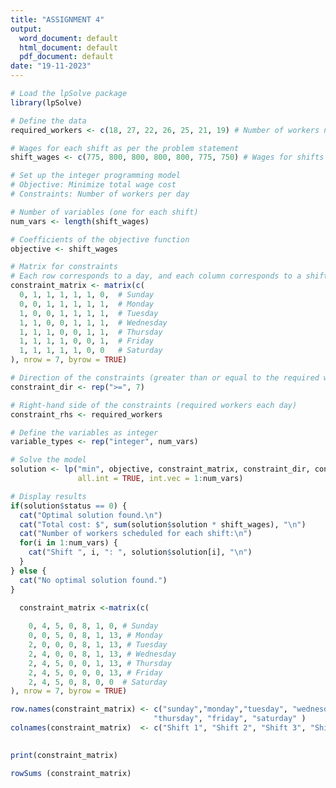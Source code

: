 ---
title: "ASSIGNMENT 4"
output:
  word_document: default
  html_document: default
  pdf_document: default
date: "19-11-2023"
---
```{r}
# Load the lpSolve package
library(lpSolve)

# Define the data
required_workers <- c(18, 27, 22, 26, 25, 21, 19) # Number of workers needed from Sunday to Saturday

# Wages for each shift as per the problem statement
shift_wages <- c(775, 800, 800, 800, 800, 775, 750) # Wages for shifts 1 to 7

# Set up the integer programming model
# Objective: Minimize total wage cost
# Constraints: Number of workers per day

# Number of variables (one for each shift)
num_vars <- length(shift_wages)

# Coefficients of the objective function
objective <- shift_wages

# Matrix for constraints
# Each row corresponds to a day, and each column corresponds to a shift
constraint_matrix <- matrix(c(
  0, 1, 1, 1, 1, 1, 0,  # Sunday
  0, 0, 1, 1, 1, 1, 1,  # Monday
  1, 0, 0, 1, 1, 1, 1,  # Tuesday
  1, 1, 0, 0, 1, 1, 1,  # Wednesday
  1, 1, 1, 0, 0, 1, 1,  # Thursday
  1, 1, 1, 1, 0, 0, 1,  # Friday
  1, 1, 1, 1, 1, 0, 0   # Saturday
), nrow = 7, byrow = TRUE)

# Direction of the constraints (greater than or equal to the required workers)
constraint_dir <- rep(">=", 7)

# Right-hand side of the constraints (required workers each day)
constraint_rhs <- required_workers

# Define the variables as integer
variable_types <- rep("integer", num_vars)

# Solve the model
solution <- lp("min", objective, constraint_matrix, constraint_dir, constraint_rhs, 
               all.int = TRUE, int.vec = 1:num_vars)

# Display results
if(solution$status == 0) {
  cat("Optimal solution found.\n")
  cat("Total cost: $", sum(solution$solution * shift_wages), "\n")
  cat("Number of workers scheduled for each shift:\n")
  for(i in 1:num_vars) {
    cat("Shift ", i, ": ", solution$solution[i], "\n")
  }
} else {
  cat("No optimal solution found.")
}


```
```{r}
  constraint_matrix <-matrix(c(
    
    0, 4, 5, 0, 8, 1, 0, # Sunday
    0, 0, 5, 0, 8, 1, 13, # Monday
    2, 0, 0, 0, 8, 1, 13, # Tuesday
    2, 4, 0, 0, 8, 1, 13, # Wednesday
    2, 4, 5, 0, 0, 1, 13, # Thursday
    2, 4, 5, 0, 0, 0, 13, # Friday
    2, 4, 5, 0, 8, 0, 0  # Saturday
), nrow = 7, byrow = TRUE)

row.names(constraint_matrix) <- c("sunday","monday","tuesday", "wednesday",
                                "thursday", "friday", "saturday" )
colnames(constraint_matrix)  <- c("Shift 1", "Shift 2", "Shift 3", "Shift 4", "Shift 5", "Shift 6", "Shift 7")

    
print(constraint_matrix)

```
```{r}
rowSums (constraint_matrix)
```
